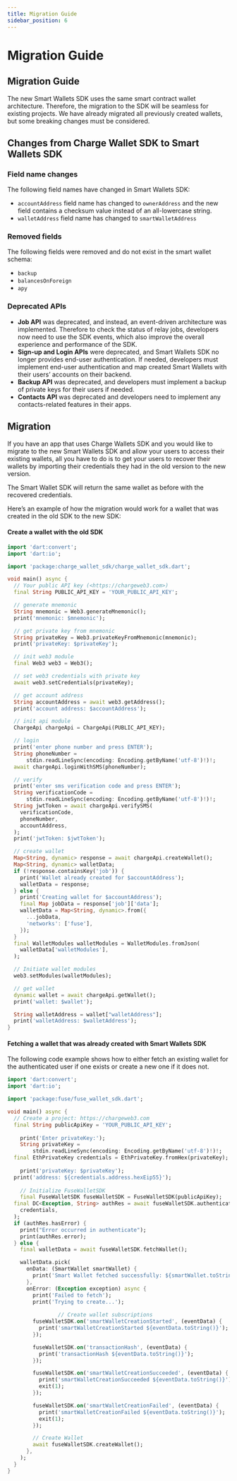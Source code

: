 ```yaml
---
title: Migration Guide
sidebar_position: 6
---
```


# Migration Guide

## Migration Guide

The new Smart Wallets SDK uses the same smart contract wallet architecture. Therefore, the migration to the SDK will be seamless for existing projects. We have already migrated all previously created wallets, but some breaking changes must be considered.

## Changes from Charge Wallet SDK to Smart Wallets SDK

### Field name changes

The following field names have changed in Smart Wallets SDK:

* `accountAddress` field name has changed to `ownerAddress` and the new field contains a checksum value instead of an all-lowercase string.
* `walletAddress` field name has changed to `smartWalletAddress`

### Removed fields

The following fields were removed and do not exist in the smart wallet schema:

* `backup`
* `balancesOnForeign`
* `apy`

### Deprecated APIs

* **Job API** was deprecated, and instead, an event-driven architecture was implemented. Therefore to check the status of relay jobs, developers now need to use the SDK events, which also improve the overall experience and performance of the SDK.
* **Sign-up and Login APIs** were deprecated, and Smart Wallets SDK no longer provides end-user authentication. If needed, developers must implement end-user authentication and map created Smart Wallets with their users’ accounts on their backend.
* **Backup API** was deprecated, and developers must implement a backup of private keys for their users if needed.
* **Contacts API** was deprecated and developers need to implement any contacts-related features in their apps.

## Migration

If you have an app that uses Charge Wallets SDK and you would like to migrate to the new Smart Wallets SDK and allow your users to access their existing wallets, all you have to do is to get your users to recover their wallets by importing their credentials they had in the old version to the new version.&#x20;

The Smart Wallet SDK will return the same wallet as before with the recovered credentials.

Here’s an example of how the migration would work for a wallet that was created in the old SDK to the new SDK:

#### Create a wallet with the old SDK

```dart
import 'dart:convert';
import 'dart:io';

import 'package:charge_wallet_sdk/charge_wallet_sdk.dart';

void main() async {
  // Your public API key (<https://chargeweb3.com>)
  final String PUBLIC_API_KEY = 'YOUR_PUBLIC_API_KEY'; 

  // generate mnemonic
  String mnemonic = Web3.generateMnemonic();
  print('mnemonic: $mnemonic');

  // get private key from mnemonic
  String privateKey = Web3.privateKeyFromMnemonic(mnemonic);
  print('privateKey: $privateKey');

  // init web3 module
  final Web3 web3 = Web3();

  // set web3 credentials with private key
  await web3.setCredentials(privateKey);

  // get account address
  String accountAddress = await web3.getAddress();
  print('account address: $accountAddress');

  // init api module
  ChargeApi chargeApi = ChargeApi(PUBLIC_API_KEY);

  // login
  print('enter phone number and press ENTER');
  String phoneNumber =
      stdin.readLineSync(encoding: Encoding.getByName('utf-8')!)!;
  await chargeApi.loginWithSMS(phoneNumber);

  // verify
  print('enter sms verification code and press ENTER');
  String verificationCode =
      stdin.readLineSync(encoding: Encoding.getByName('utf-8')!)!;
  String jwtToken = await chargeApi.verifySMS(
    verificationCode,
    phoneNumber,
    accountAddress,
  );
  print('jwtToken: $jwtToken');

  // create wallet
  Map<String, dynamic> response = await chargeApi.createWallet();
  Map<String, dynamic> walletData;
  if (!response.containsKey('job')) {
    print('Wallet already created for $accountAddress');
    walletData = response;
  } else {
    print('Creating wallet for $accountAddress');
    final Map jobData = response['job']['data'];
    walletData = Map<String, dynamic>.from({
      ...jobData,
      'networks': ['fuse'],
    });
  }
  final WalletModules walletModules = WalletModules.fromJson(
    walletData['walletModules'],
  );

  // Initiate wallet modules
  web3.setModules(walletModules);

  // get wallet
  dynamic wallet = await chargeApi.getWallet();
  print('wallet: $wallet');

  String walletAddress = wallet["walletAddress"];
  print('walletAddress: $walletAddress');
}
```

#### Fetching a wallet that was already created with Smart Wallets SDK

The following code example shows how to either fetch an existing wallet for the authenticated user if one exists or create a new one if it does not.

```dart
import 'dart:convert';
import 'dart:io';

import 'package:fuse/fuse_wallet_sdk.dart';

void main() async {
  // Create a project: https://chargeweb3.com
  final String publicApiKey = 'YOUR_PUBLIC_API_KEY';
  
	print('Enter privateKey:');
	String privateKey =
        stdin.readLineSync(encoding: Encoding.getByName('utf-8')!)!;
  final EthPrivateKey credentials = EthPrivateKey.fromHex(privateKey);
  
	print('privateKey: $privateKey');
  print('address: ${credentials.address.hexEip55}');
  
	// Initialize FuseWalletSDK
	final FuseWalletSDK fuseWalletSDK = FuseWalletSDK(publicApiKey);
  final DC<Exception, String> authRes = await fuseWalletSDK.authenticate(
    credentials,
  );
  if (authRes.hasError) {
    print("Error occurred in authenticate");
    print(authRes.error);
  } else {
    final walletData = await fuseWalletSDK.fetchWallet();

    walletData.pick(
      onData: (SmartWallet smartWallet) {
        print('Smart Wallet fetched successfully: ${smartWallet.toString()}')
      },
      onError: (Exception exception) async {
        print('Failed to fetch');
        print('Trying to create...');
        
				// Create wallet subscriptions
        fuseWalletSDK.on('smartWalletCreationStarted', (eventData) {
          print('smartWalletCreationStarted ${eventData.toString()}');
        });

        fuseWalletSDK.on('transactionHash', (eventData) {
          print('transactionHash ${eventData.toString()}');
        });

        fuseWalletSDK.on('smartWalletCreationSucceeded', (eventData) {
          print('smartWalletCreationSucceeded ${eventData.toString()}');
          exit(1);
        });

        fuseWalletSDK.on('smartWalletCreationFailed', (eventData) {
          print('smartWalletCreationFailed ${eventData.toString()}');
          exit(1);
        });

        // Create Wallet
        await fuseWalletSDK.createWallet();
      },
    );
  }
}
```
